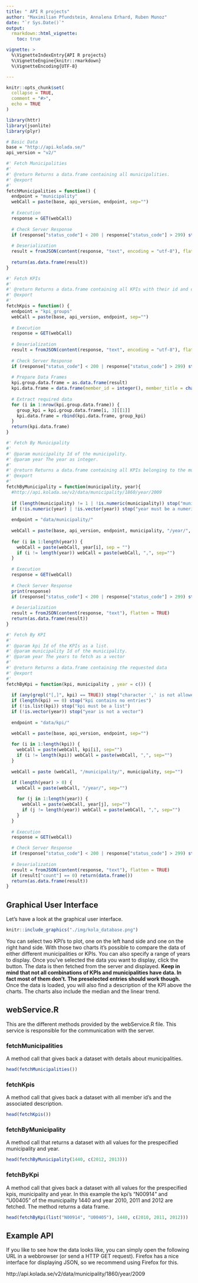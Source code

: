 ```yaml
---
title: " API R projects"
author: "Maximilian Pfundstein, Annalena Erhard, Ruben Munoz"
date: "`r Sys.Date()`"
output: 
  rmarkdown::html_vignette:
    toc: true

vignette: >
  %\VignetteIndexEntry{API R projects}
  %\VignetteEngine{knitr::rmarkdown}
  %\VignetteEncoding{UTF-8}

---
```

```r
knitr::opts_chunk$set(
  collapse = TRUE,
  comment = "#>",
  echo = TRUE
)

```

```r

library(httr)
library(jsonlite)
library(plyr)

# Basic Data
base = "http://api.kolada.se/"
api_version = "v2/"

#' Fetch Municipalities
#'
#' @return Returns a data.frame containing all municipalities.
#' @export
#'
fetchMunicipalities = function() {
  endpoint = "municipality"
  webCall = paste(base, api_version, endpoint, sep="")
  
  # Execution
  response = GET(webCall)
  
  # Check Server Response
  if (response["status_code"] < 200 | response["status_code"] > 299) stop("HTTP Stauts code it not OK (not in range 200-299).")
  
  # Deserialization
  result = fromJSON(content(response, "text", encoding = "utf-8"), flatten = TRUE)
  
  return(as.data.frame(result))
}

#' Fetch KPIs
#'
#' @return Returns a data.frame containing all KPIs with their id and description.
#' @export
#'
fetchKpis = function() {
  endpoint = "kpi_groups"
  webCall = paste(base, api_version, endpoint, sep="")
  
  # Execution
  response = GET(webCall)
  
  # Deserialization
  result = fromJSON(content(response, "text", encoding = "utf-8"), flatten = FALSE)
  
  # Check Server Response
  if (response["status_code"] < 200 | response["status_code"] > 299) stop("HTTP Stauts code it not OK (not in range 200-299).")
  
  # Prepare Data Frames
  kpi.group.data.frame = as.data.frame(result)
  kpi.data.frame = data.frame(member_id = integer(), member_title = character())
  
  # Extract required data
  for (i in 1:nrow(kpi.group.data.frame)) {
    group_kpi = kpi.group.data.frame[i, 3][[1]]
    kpi.data.frame = rbind(kpi.data.frame, group_kpi)
  }
  return(kpi.data.frame)
}

#' Fetch By Municipality
#'
#' @param municipality Id of the municipality.
#' @param year The year as integer.
#'
#' @return Returns a data.frame containing all KPIs belonging to the municipality in the given year.
#' @export
#'
fetchByMunicipality = function(municipality, year){
  #http://api.kolada.se/v2/data/municipality/1860/year/2009
  
  if (length(municipality) != 1 | !is.numeric(municipality)) stop("municipality parameter must be a numeric scalar.")
  if (!is.numeric(year) | !is.vector(year)) stop("year must be a numeric vector")
  
  endpoint = "data/municipality/"
  
  webCall = paste(base, api_version, endpoint, municipality, "/year/", sep="")
  
  for (i in 1:length(year)) {
    webCall = paste(webCall, year[i], sep = "")
    if (i != length(year)) webCall = paste(webCall, ",", sep="")
  }
  
  # Execution
  response = GET(webCall)
  
  # Check Server Response
  print(response)
  if (response["status_code"] < 200 | response["status_code"] > 299) stop("HTTP Stauts code it not OK (not in range 200-299).")
  
  # Deserialization
  result = fromJSON(content(response, "text"), flatten = TRUE)
  return(as.data.frame(result))
}

#' Fetch By KPI
#'
#' @param kpi Id of the KPIs as a list.
#' @param municipality Id of the municipality.
#' @param year The years to fetch as a vector
#'
#' @return Returns a data.frame containing the requested data
#' @export
#'
fetchByKpi = function(kpi, municipality , year = c()) {
  
  if (any(grepl("[,]", kpi) == TRUE)) stop("character ',' is not allowed for kpis")
  if (length(kpi) == 0) stop("kpi contains no entries")
  if (!is.list(kpi)) stop("kpi must be a list")
  if (!is.vector(year)) stop("year is not a vector")
  
  endpoint = "data/kpi/"

  webCall = paste(base, api_version, endpoint, sep="")
  
  for (i in 1:length(kpi)) {
    webCall = paste(webCall, kpi[i], sep="")
    if (i != length(kpi)) webCall = paste(webCall, ",", sep="")
  }
  
  webCall = paste (webCall, "/municipality/", municipality, sep="")

  if (length(year) > 0) {
    webCall = paste(webCall, "/year/", sep="")
    
    for (j in 1:length(year)) {
      webCall = paste(webCall, year[j], sep="")
      if (j != length(year)) webCall = paste(webCall, ",", sep="")
    }
  }
  
  # Execution
  response = GET(webCall)

  # Check Server Response
  if (response["status_code"] < 200 | response["status_code"] > 299) stop("HTTP Stauts code it not OK (not in range 200-299).")
  
  # Deserialization
  result = fromJSON(content(response, "text"), flatten = TRUE)
  if (result["count"] == 0) return(data.frame())
  return(as.data.frame(result))
}

```

## Graphical User Interface
Let's have a look at the graphical user interface.

```r
knitr::include_graphics("./img/kola_database.png")
```

You can select two KPI's to plot, one on the left hand side and one on the right hand side. With those two charts it's possible to compare the data of either different municipalities or KPIs. You can also specify a range of years to display. Once you've selected the data you want to display, click the button. The data is then fetched from the server and displayed. **Keep in mind that not all combinations of KPIs and municipalities have data. In fact most of them don't. The preselected entries should work though.** Once the data is loaded, you will also find a description of the KPI above the charts. The charts also include the median and the linear trend.

## webService.R
This are the different methods provided by the webService.R file. This service is responsible for the communication with the server.

### fetchMunicipalities
A method call that gives back a dataset with details about municipalities.

```r

head(fetchMunicipalities())
```


### fetchKpis
A method call that gives back a dataset with all member id's and the associated description.

```r

head(fetchKpis())

```

### fetchByMunicipality
A method call that returns a dataset with all values for the prespecified municipality and year.

```r

head(fetchByMunicipality(1440, c(2012, 2013)))

```



### fetchByKpi
A method call that gives back a dataset with all values for the prespecified kpis, municipality and year.
In this example the kpi's "N00914" and "U00405" of the municipailty 1440 and year 2010, 2011 and 2012 are fetched. The method returns a data frame.

```r

head(fetchByKpi(list("N00914", "U00405"), 1440, c(2010, 2011, 2012)))
```


## Example API
If you like to see how the data looks like, you can simply open the following URL in a webbrowser (or send a HTTP GET request). Firefox has a nice interface for displaying JSON, so we recommend using Firefox for this.

http://api.kolada.se/v2/data/municipality/1860/year/2009 



